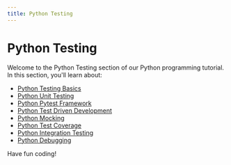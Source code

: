```yaml
---
title: Python Testing
---
```


# Python Testing

Welcome to the Python Testing section of our Python programming tutorial. In this section, you'll learn about:

- [Python Testing Basics](./0-python-testing-basics.mdx)
- [Python Unit Testing](./1-python-unit-testing.mdx)
- [Python Pytest Framework](./2-python-pytest-framework.mdx)
- [Python Test Driven Development](./3-python-test-driven-development.mdx)
- [Python Mocking](./4-python-mocking.mdx)
- [Python Test Coverage](./5-python-test-coverage.mdx)
- [Python Integration Testing](./6-python-integration-testing.mdx)
- [Python Debugging](./7-python-debugging.mdx)

Have fun coding!